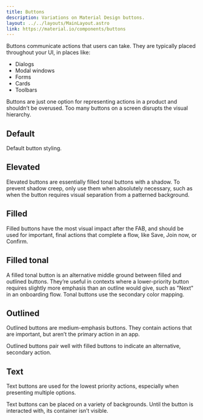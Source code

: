 ```yaml
---
title: Buttons
description: Variations on Material Design buttons.
layout: ../../layouts/MainLayout.astro
link: https://material.io/components/buttons
---
```



Buttons communicate actions that users can take. They are typically placed throughout your UI, in places like:

- Dialogs
- Modal windows
- Forms
- Cards
- Toolbars

Buttons are just one option for representing actions in a product and shouldn’t be overused. Too many buttons on a screen disrupts the visual hierarchy.

## Default

Default button styling.

<Demo root={root} group="default" />

## Elevated

Elevated buttons are essentially filled tonal buttons with a shadow. To prevent shadow creep, only use them when absolutely necessary, such as when the button requires visual separation from a patterned background.

<Demo root={root} group="elevated" />

## Filled

Filled buttons have the most visual impact after the FAB, and should be used for important, final actions that complete a flow, like Save, Join now, or Confirm.

<Demo root={root} group="filled" />

## Filled tonal

A filled tonal button is an alternative middle ground between filled and outlined buttons. They’re useful in contexts where a lower-priority button requires slightly more emphasis than an outline would give, such as "Next" in an onboarding flow. Tonal buttons use the secondary color mapping.

<Demo root={root} group="filled-tonal" />

## Outlined

Outlined buttons are medium-emphasis buttons. They contain actions that are important, but aren’t the primary action in an app.

Outlined buttons pair well with filled buttons to indicate an alternative, secondary action.

<Demo root={root} group="outlined" />

## Text

Text buttons are used for the lowest priority actions, especially when presenting multiple options.

Text buttons can be placed on a variety of backgrounds. Until the button is interacted with, its container isn’t visible.

<Demo root={root} group="text" />
